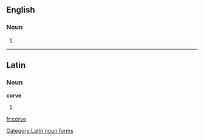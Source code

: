 ==English==

===Noun===
{{en-noun}}

# {{alternative form of|corf}}

{{Webster 1913}}

----

==Latin==

===Noun===
'''corve''' {{g|m}}

# {{inflection of|corvus||abl|s|lang=la}}

[[Category:Latin noun forms]]

[[fr:corve]]